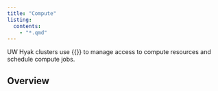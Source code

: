 ```yaml
---
title: "Compute"
listing:
  contents:
    - "*.qmd"
---
```


UW Hyak clusters use {{<term SLURM >}} to manage access to compute resources and schedule compute jobs.

## Overview
